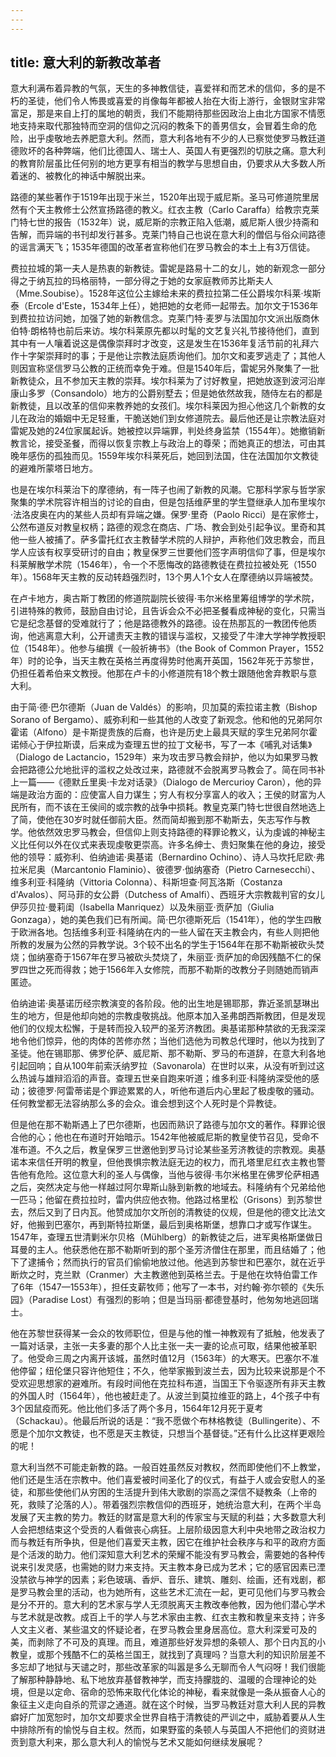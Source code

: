 ```yaml
---
---
---
```

title: 意大利的新教改革者
---




意大利满布着异教的气氛，天生的多神教信徒，喜爱祥和而艺术的信仰，多的是不朽的圣徒，他们令人怖畏或喜爱的肖像每年都被人抬在大街上游行，金银财宝非常富足，那是来自上打的属地的朝贡，我们不能期待那些因政治上由北方国家不情愿地支持来取代那独特而空洞的信仰之沉闷的教条下的善男信女，会冒着生命的危险，出乎虔敬地去养肥意大利。然而，意大利各地有不少的人已察觉使罗马教廷道德败坏的各种弊端，他们比德国人、瑞士人、英国人有更强烈的切肤之痛。意大利的教育阶层虽比任何别的地方更享有相当的教学与思想自由，仍要求从大多数人所着迷的、被教化的神话中解脱出来。

路德的某些著作于1519年出现于米兰，1520年出现于威尼斯。圣马可修道院里居然有个天主教修士公然宣扬路德的教义。红衣主教（Carlo Caraffa）给教宗克莱门特七世的报告（1532年）说，威尼斯的宗教正陷入低潮，威尼斯人很少持斋和告解，而异端的书刊却发行甚多。克莱门特自己也说在意大利的僧侣与俗众间路德的谣言满天飞；1535年德国的改革者宣称他们在罗马教会的本土上有3万信徒。

费拉拉城的第一夫人是热衷的新教徒。雷妮是路易十二的女儿，她的新观念一部分得之于纳瓦拉的玛格丽特，一部分得之于她的女家庭教师苏比斯夫人（Mme.Soubise）。1528年这位公主嫁给未来的费拉拉第二任公爵埃尔科莱·埃斯泰（Ercole d'Este，1534年上任），她把她的女老师一起带去。加尔文于1536年到费拉拉访问她，加强了她的新教信念。克莱门特·麦罗与法国加尔文派出版商休伯特·朗格特也前后来访。埃尔科莱原先都以时髦的文艺复兴礼节接待他们，直到其中有一人嚷着说这是偶像崇拜时才改变，这是发生在1536年复活节前的礼拜六作十字架崇拜时的事；于是他让宗教法庭质询他们。加尔文和麦罗逃走了；其他人则因宣称坚信罗马公教的正统而幸免于难。但是1540年后，雷妮另外聚集了一批新教徒众，且不参加天主教的崇拜。埃尔科莱为了讨好教皇，把她放逐到波河沿岸康山多罗（Consandolo）地方的公爵别墅去；但是她依然故我，随侍左右的都是新教徒，且以改革的信仰来教养她的女孩们。埃尔科莱因为担心他这几个新教的女儿在政治的婚姻中无足轻重，干脆送她们到女修道院去。最后他还是让宗教法庭对雷妮及她的24位家属起诉。她被控以异端罪，判处终身监禁（1554年）。她撤销新教言论，接受圣餐，而得以恢复宗教上与政治上的尊荣；而她真正的想法，可由其晚年感伤的孤独而见。1559年埃尔科莱死后，她回到法国，住在法国加尔文教徒的避难所蒙塔日地方。

也是在埃尔科莱治下的摩德纳，有一阵子也闹了新教的风潮。它那科学家与哲学家聚集的学术院容许相当的讨论的自由，但是包括维萨里的学生暨继承人加布里埃尔·法洛皮奥在内的某些人员却有异端之嫌。保罗·里奇（Paolo Ricci）是在家修士，公然布道反对教皇权柄；路德的观念在商店、广场、教会到处引起争议。里奇和其他一些人被捕了。萨多雷托红衣主教替学术院的人辩护，声称他们效忠教会，而且学人应该有权享受研讨的自由；教皇保罗三世要他们签字声明信仰了事，但是埃尔科莱解散学术院（1546年），令一个不愿悔改的路德教徒在费拉拉被处死（1550年）。1568年天主教的反动转趋强烈时，13个男人1个女人在摩德纳以异端被焚。

在卢卡地方，奥古斯丁教团的修道院副院长彼得·韦尔米格里筹组博学的学术院，引进特殊的教师，鼓励自由讨论，且告诉会众不必把圣餐看成神秘的变化，只需当它是纪念基督的受难就行了；他是路德教外的路德。设在热那瓦的一教团传他质询，他逃离意大利，公开谴责天主教的错误与滥权，又接受了牛津大学神学教授职位（1548年）。他参与编撰《一般祈祷书》（the Book of Common Prayer，1552年）时的论争，当天主教在英格兰再度得势时他离开英国，1562年死于苏黎世，仍担任着希伯来文教授。他那在卢卡的小修道院有18个教士跟随他舍弃教职与意大利。

由于简·德·巴尔德斯（Juan de Valdés）的影响，贝加莫的索拉诺主教（Bishop Sorano of Bergamo）、威弥利和一些其他的人改变了新观念。他和他的兄弟阿尔霍诺（Alfono）是卡斯提贵族的后裔，也许是历史上最具天赋的孪生兄弟阿尔霍诺倾心于伊拉斯谟，后来成为查理五世的拉丁文秘书，写了一本《哺乳对话集》（Dialogo de Lactancio，1529年）来为攻击罗马教会辩护，他以为如果罗马教会把路德公允地批评的滥权之处改过来，路德就不会脱离罗马教会了。简在同书补上一篇——《德默丘里奥·卡龙对话录》（Dialogo de Mercurioy Caron），他的异端是政治方面的：应使富人自力谋生；穷人有权分享富人的收入；王侯的财富为人民所有，而不该在王侯间的或宗教的战争中损耗。教皇克莱门特七世很自然地选上了简，使他在30岁时就任御前大臣。然而简却搬到那不勒斯去，矢志写作与教学。他依然效忠罗马教会，但信仰上则支持路德的释罪论教义，认为虔诚的神秘主义比任何以外在仪式来表现虔敬更崇高。许多名绅士、贵妇聚集在他的身边，接受他的领导：威弥利、伯纳迪诺·奥基诺（Bernardino Ochino）、诗人马坎托尼欧·弗拉米尼奥（Marcantonio Flaminio）、彼德罗·伽纳塞奇（Pietro Carnesecchi）、维多利亚·科隆纳（Vittoria Colonna）、科斯坦查·阿瓦洛斯（Costanza d'Avalos）、阿马菲的女公爵（Dutchess of Amalfi）、西班牙大宗教裁判官的女儿伊莎贝拉·曼莉闺（Isabella Manriquez）以及朱丽亚·贡萨加（Giulia Gonzaga），她的美色我们已有所闻。简·巴尔德斯死后（1541年），他的学生四散于欧洲各地。包括维多利亚·科隆纳在内的一些人留在天主教会内，有些人则把他所教的发展为公然的异教学说。3个较不出名的学生于1564年在那不勒斯被砍头焚烧；伽纳塞奇于1567年在罗马被砍头焚烧了，朱丽亚·贡萨加的命因残酷不仁的保罗四世之死而得救；她于1566年入女修院，而那不勒斯的改教分子则随她而销声匿迹。

伯纳迪诺·奥基诺历经宗教演变的各阶段。他的出生地是锡耶那，靠近圣凯瑟琳出生的地方，但是他却向她的宗教虔敬挑战。他原本加入圣弗朗西斯教团，但是发现他们的仪规太松懈，于是转而投入较严的圣芳济教团。奥基诺那种禁欲的无我深深地令他们惊异，他的肉体的苦修亦然；当他们选他为司教总代理时，他以为找到了圣徒。他在锡耶那、佛罗伦萨、威尼斯、那不勒斯、罗马的布道辞，在意大利各地引起回响；自从100年前索沃纳罗拉（Savonarola）在世时以来，从没有听到过这么热诚与雄辩滔滔的声音。查理五世亲自跑来听道；维多利亚·科隆纳深受他的感动；彼德罗·阿雷蒂诺是个罪迹累累的人，听他布道后内心里起了极虔敬的骚动。任何教堂都无法容纳那么多的会众。谁会想到这个人死时是个异教徒。

但是他在那不勒斯遇上了巴尔德斯，也因而熟识了路德与加尔文的著作。释罪论很合他的心；他也在布道时开始暗示。1542年他被威尼斯的教皇使节召见，受命不准布道。不久之后，教皇保罗三世邀他到罗马讨论某些圣芳济教徒的宗教观。奥基诺本来信任开明的教皇，但他畏惧宗教法庭无边的权力，而孔塔里尼红衣主教也警告他有危险。这位意大利的圣人与偶像，当他与彼得·韦尔米格里在佛罗伦萨相遇之后，突然决定与他一样越过阿尔卑斯山脉到新教的地域去。科隆纳有个兄弟给他一匹马；他留在费拉拉时，雷内供应他衣物。他路过格里松（Grisons）到苏黎世去，然后又到了日内瓦。他赞成加尔文所创的清教徒的仪规，但是他的德文比法文好，他搬到巴塞尔，再到斯特拉斯堡，最后到奥格斯堡，想靠口才或写作谋生。1547年，查理五世清剿米尔贝格（Mühlberg）的新教徒之后，进军奥格斯堡做日耳曼的主人。他获悉他在那不勒斯听到的那个圣芳济僧住在那里，而且结婚了；他下了逮捕令；然而执行的官员们偷偷地放过他。他逃到苏黎世和巴塞尔，就在近乎断炊之时，克兰默（Cranmer）大主教邀他到英格兰去。于是他在坎特伯雷工作了6年（1547—1553年），担任支薪牧师；他写了一本书，对约翰·弥尔顿的《失乐园》（Paradise Lost）有强烈的影响；但是当玛丽·都德登基时，他匆匆地逃回瑞士。

他在苏黎世获得某一会众的牧师职位，但是与他的惟一神教观有了抵触，他发表了一篇对话录，主张一夫多妻的那个人比主张一夫一妻的论点可取，结果他被革职了。他受命三周之内离开该城，虽然时值12月（1563年）的大寒天。巴塞尔不准他停留；纽伦堡只容许他短住；不久，他举家搬到波兰去，因为比较来说那是个不受欢迎思想家的避难所。有段时间他在克拉科布道，当国王下令驱逐所有非天主教的外国人时（1564年），他也被赶走了。从波兰到莫拉维亚的路上，4个孩子中有3个因鼠疫而死。他比他们多活了两个多月，1564年12月死于夏考（Schackau）。他最后所说的话是：“我不愿做个布林格教徒（Bullingerite）、不愿是个加尔文教徒，也不愿是天主教徒，只想当个基督徒。”还有什么比这样更艰险的呢！

意大利当然不可能走新教的路。一般百姓虽然反对教权，然而即使他们不上教堂，他们还是生活在宗教中。他们喜爱被时间圣化了的仪式，有益于人或会安慰人的圣徒，和那些使他们从穷困的生活提升到伟大歌剧的崇高之深信不疑教条（上帝的死，救赎了沦落的人）。带着强烈宗教信仰的西班牙，她统治意大利，在两个半岛发展了天主教的势力。教廷的财富是意大利的传家宝与天赋的利益；大多数意大利人会把想结束这个受贡的人看做丧心病狂。上层阶级因意大利中央地带之政治权力而与教廷有所争执，但是他们喜爱天主教，因它在维护社会秩序与和平的政府方面是个活泼的助力。他们深知意大利艺术的荣耀不能没有罗马教会，需要她的各种传说来引发灵感，也需她的财力来支持。天主教本身已成为艺术；它的感官因素已湮没禁欲与神学的因素；彩色玻璃、香炉、音乐、建筑、雕刻、绘画，还有戏剧，都是罗马教会里的活动，也为她所有，这些艺术汇流在一起，更可见他们与罗马教会是分不开的。意大利的艺术家与学人无须脱离天主教改奉他教，因为他们潜心学术与艺术就是改教。成百上千的学人与艺术家由主教、红衣主教和教皇来支持；许多人文主义者、某些温文的怀疑论者，在罗马教会里身居高位。意大利深爱可及的美，而剥除了不可及的真理。而且，难道那些好发异想的条顿人、那个日内瓦的小教皇，或那个残酷不仁的英格兰国王，就找到了真理吗？当意大利的知识阶层差不多忘却了地狱与天谴之时，那些改革家的叫嚣是多么无聊而令人气闷呀！我们很能了解那种静静地、私下地放弃基督教神学，而支持朦胧的、温暖的合理神论的处境，但是以定命、宿命的恐怖来取代化体论的神秘，看来就像是一条从振奋人心的象征主义走向自杀的荒谬之通道。就在这个时候，当罗马教廷对意大利人民的异教癖好广加宽恕时，加尔文却要求全世界自梏于清教徒的严训之中，威胁着要从人生中排除所有的愉悦与自主权。然而，如果野蛮的条顿人与英国人不把他们的资财进贡到意大利来，那么意大利人的愉悦与艺术又能如何继续发展呢？